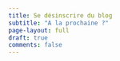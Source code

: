 ```yaml
---
title: Se désinscrire du blog
subtitle: "A la prochaine ?"
page-layout: full
draft: true
comments: false
---
```



<iframe src="" width="600" height="680"
frameborder="0" marginheight="0" marginwidth="0">Loading…</iframe>